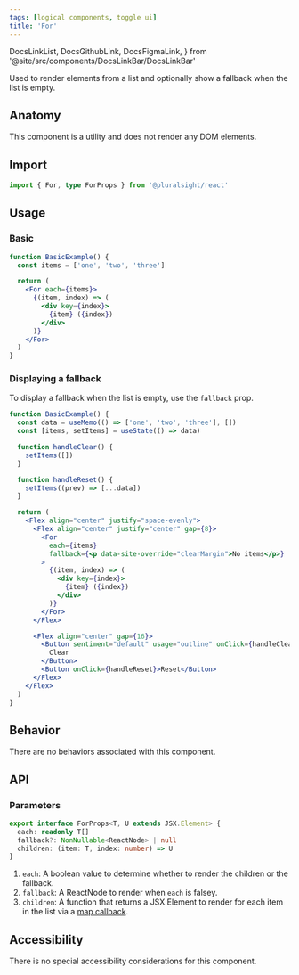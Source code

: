 ```yaml
---
tags: [logical components, toggle ui]
title: 'For'
---
```


  DocsLinkList,
  DocsGithubLink,
  DocsFigmaLink,
} from '@site/src/components/DocsLinkBar/DocsLinkBar'

<p className="size-xxl">
  Used to render elements from a list and optionally show a fallback when the
  list is empty.
</p>

<DocsLinkList>
  <DocsGithubLink href="https://github.com/pluralsight/pando/tree/main/packages/react/src/components/For.tsx" />
</DocsLinkList>

## Anatomy

This component is a utility and does not render any DOM elements.

## Import

```typescript
import { For, type ForProps } from '@pluralsight/react'
```

## Usage

### Basic

```jsx live
function BasicExample() {
  const items = ['one', 'two', 'three']

  return (
    <For each={items}>
      {(item, index) => (
        <div key={index}>
          {item} ({index})
        </div>
      )}
    </For>
  )
}
```

### Displaying a fallback

To display a fallback when the list is empty, use the `fallback` prop.

```jsx live
function BasicExample() {
  const data = useMemo(() => ['one', 'two', 'three'], [])
  const [items, setItems] = useState(() => data)

  function handleClear() {
    setItems([])
  }

  function handleReset() {
    setItems((prev) => [...data])
  }

  return (
    <Flex align="center" justify="space-evenly">
      <Flex align="center" justify="center" gap={8}>
        <For
          each={items}
          fallback={<p data-site-override="clearMargin">No items</p>}
        >
          {(item, index) => (
            <div key={index}>
              {item} ({index})
            </div>
          )}
        </For>
      </Flex>

      <Flex align="center" gap={16}>
        <Button sentiment="default" usage="outline" onClick={handleClear}>
          Clear
        </Button>
        <Button onClick={handleReset}>Reset</Button>
      </Flex>
    </Flex>
  )
}
```

## Behavior

There are no behaviors associated with this component.

## API

### Parameters

```typescript
export interface ForProps<T, U extends JSX.Element> {
  each: readonly T[]
  fallback?: NonNullable<ReactNode> | null
  children: (item: T, index: number) => U
}
```

1. `each`: A boolean value to determine whether to render the children or the fallback.
2. `fallback`: A ReactNode to render when `each` is falsey.
3. `children`: A function that returns a JSX.Element to render for each item in the list via a [map callback](https://developer.mozilla.org/en-US/docs/Web/JavaScript/Reference/Global_Objects/Array/map).

## Accessibility

There is no special accessibility considerations for this component.
